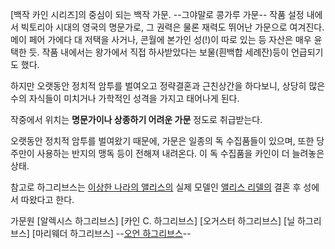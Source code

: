 [백작 카인 시리즈]의 중심이 되는 백작 가문. --그야말로 콩가루 가문--
작품 설정 내에서 빅토리아 시대의 영국의 명문가로, 그 권력은 물론 재력도 뛰어난 가문으로 여겨진다. 메이 페어 가에다 대 저택을 사거나, 콘월에 본가인 성(!)이 따로 있는 등 자산은 매우 윤택한 듯. 작품 내에서는 왕가에서 직접 하사받았다는 보물(흰백합 세례잔)등이 언급되기도 했다.

하지만 오랫동안 정치적 암투를 벌여오고 정략결혼과 근친상간을 하다보니, 상당히 많은 수의 자식들이 미치거나 가학적인 성격을 가지고 태어나게 된다.

작중에서 위치는 '''명문가이나 상종하기 어려운 가문''' 정도로 취급받는다.

오랫동안 정치적 암투를 벌여왔기 때문에, 가문은 일종의 독 수집품들이 있으며, 또한 당주만이 사용하는 반지의 맹독 등이 전해져 내려온다. 이 독 수집품을 카인이 더 늘려놓은 상태. 

참고로 하그리브스는 [[이상한 나라의 앨리스]]의 실제 모델인 [[앨리스 리델]]의 결혼 후 성에서 따왔다고 한다. 

가문원
[알렉시스 하그리브스]
[카인 C. 하그리브스]
[오거스터 하그리브스]
[닐 하그리브스]
[마리웨더 하그리브스]
--[[오언 하그리브스]]--
